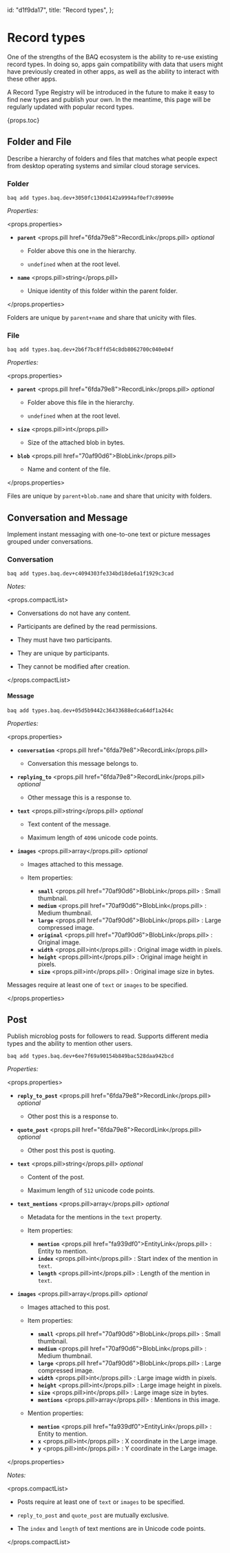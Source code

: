   id: "d1f9da17",
  title: "Record types",
};

# Record types

One of the strengths of the BAQ ecosystem is the ability to re-use existing record types. In doing so, apps gain compatibility with data that users might have previously created in other apps, as well as the ability to interact with these other apps.

A Record Type Registry will be introduced in the future to make it easy to find new types and publish your own. In the meantime, this page will be regularly updated with popular record types.

{props.toc}

## Folder and File

Describe a hierarchy of folders and files that matches what people expect from desktop operating systems and similar cloud storage services.

### Folder

```cli
baq add types.baq.dev+3050fc130d4142a9994af0ef7c89099e
```

_Properties:_

<props.properties>

- **`parent`** <props.pill href="6fda79e8">RecordLink</props.pill> _optional_

  - Folder above this one in the hierarchy.

  - `undefined` when at the root level.

- **`name`** <props.pill>string</props.pill>

  - Unique identity of this folder within the parent folder.

</props.properties>

Folders are unique by `parent+name` and share that unicity with files.

### File

```cli
baq add types.baq.dev+2b6f7bc8ffd54c8db8062700c040e04f
```

_Properties:_

<props.properties>

- **`parent`** <props.pill href="6fda79e8">RecordLink</props.pill> _optional_

  - Folder above this file in the hierarchy.

  - `undefined` when at the root level.

- **`size`** <props.pill>int</props.pill>

  - Size of the attached blob in bytes.

- **`blob`** <props.pill href="70af90d6">BlobLink</props.pill>

  - Name and content of the file.

</props.properties>

Files are unique by `parent+blob.name` and share that unicity with folders.

## Conversation and Message

Implement instant messaging with one-to-one text or picture messages grouped under conversations.

### Conversation

```cli
baq add types.baq.dev+c4094303fe334bd18de6a1f1929c3cad
```

_Notes:_

<props.compactList>

- Conversations do not have any content.

- Participants are defined by the read permissions.

- They must have two participants.

- They are unique by participants.

- They cannot be modified after creation.

</props.compactList>

#### Message

```cli
baq add types.baq.dev+05d5b9442c36433688edca64df1a264c
```

_Properties:_

<props.properties>

- **`conversation`** <props.pill href="6fda79e8">RecordLink</props.pill>

  - Conversation this message belongs to.

- **`replying_to`** <props.pill href="6fda79e8">RecordLink</props.pill> _optional_

  - Other message this is a response to.

- **`text`** <props.pill>string</props.pill> _optional_

  - Text content of the message.

  - Maximum length of `4096` unicode code points.

- **`images`** <props.pill>array</props.pill> _optional_

  - Images attached to this message.

  - Item properties:

    - **`small`** <props.pill href="70af90d6">BlobLink</props.pill> : Small thumbnail.
    - **`medium`** <props.pill href="70af90d6">BlobLink</props.pill> : Medium thumbnail.
    - **`large`** <props.pill href="70af90d6">BlobLink</props.pill> : Large compressed image.
    - **`original`** <props.pill href="70af90d6">BlobLink</props.pill> : Original image.
    - **`width`** <props.pill>int</props.pill> : Original image width in pixels.
    - **`height`** <props.pill>int</props.pill> : Original image height in pixels.
    - **`size`** <props.pill>int</props.pill> : Original image size in bytes.

Messages require at least one of `text` or `images` to be specified.

</props.properties>

## Post

Publish microblog posts for followers to read. Supports different media types and the ability to mention other users.

```cli
baq add types.baq.dev+6ee7f69a90154b849bac528daa942bcd
```

_Properties:_

<props.properties>

- **`reply_to_post`** <props.pill href="6fda79e8">RecordLink</props.pill> _optional_

  - Other post this is a response to.

- **`quote_post`** <props.pill href="6fda79e8">RecordLink</props.pill> _optional_

  - Other post this post is quoting.

- **`text`** <props.pill>string</props.pill> _optional_

  - Content of the post.

  - Maximum length of `512` unicode code points.

- **`text_mentions`** <props.pill>array</props.pill> _optional_

  - Metadata for the mentions in the `text` property.

  - Item properties:

    - **`mention`** <props.pill href="fa939df0">EntityLink</props.pill> : Entity to mention.
    - **`index`** <props.pill>int</props.pill> : Start index of the mention in `text`.
    - **`length`** <props.pill>int</props.pill> : Length of the mention in `text`.

- **`images`** <props.pill>array</props.pill> _optional_

  - Images attached to this post.

  - Item properties:

    - **`small`** <props.pill href="70af90d6">BlobLink</props.pill> : Small thumbnail.
    - **`medium`** <props.pill href="70af90d6">BlobLink</props.pill> : Medium thumbnail.
    - **`large`** <props.pill href="70af90d6">BlobLink</props.pill> : Large compressed image.
    - **`width`** <props.pill>int</props.pill> : Large image width in pixels.
    - **`height`** <props.pill>int</props.pill> : Large image height in pixels.
    - **`size`** <props.pill>int</props.pill> : Large image size in bytes.
    - **`mentions`** <props.pill>array</props.pill> : Mentions in this image.

  - Mention properties:

    - **`mention`** <props.pill href="fa939df0">EntityLink</props.pill> : Entity to mention.
    - **`x`** <props.pill>int</props.pill> : X coordinate in the Large image.
    - **`y`** <props.pill>int</props.pill> : Y coordinate in the Large image.

</props.properties>

_Notes:_

<props.compactList>

- Posts require at least one of `text` or `images` to be specified.

- `reply_to_post` and `quote_post` are mutually exclusive.

- The `index` and `length` of text mentions are in Unicode code points.

</props.compactList>
